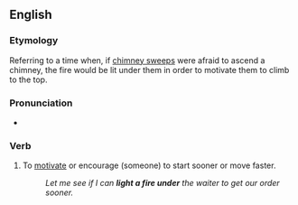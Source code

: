 ==English==

===Etymology===
Referring to a time when, if [[chimney sweep]]s were afraid to ascend a chimney, the fire would be lit under them in order to motivate them to climb to the top.

===Pronunciation===
* {{audio|En-au-light a fire under.ogg|Audio (AU)|lang=en}}

===Verb===
{{head|en|verb|head=[[light]] [[a]] [[fire]] [[under]] (someone)}}

# {{lb|en|idiomatic}} To [[motivate]] or encourage (someone) to start sooner or move faster.
#: ''Let me see if I can '''light a fire under''' the waiter to get our order sooner.''